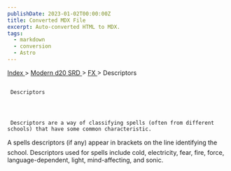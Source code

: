 ```yaml
---
publishDate: 2023-01-02T00:00:00Z
title: Converted MDX File
excerpt: Auto-converted HTML to MDX.
tags:
  - markdown
  - conversion
  - Astro
---
```







[
      Index
     ](-index)
     >
     [
      Modern d20 SRD
     ](modern-d20-srd-index)
     >
     [
      FX
     ](modern-d20-srd-fx-index)
     > Descriptors
    





## 
     Descriptors
    



     Descriptors are a way of classifying spells (often from different schools) that have some common characteristic.
A spells descriptors (if any) appear in brackets on the line identifying the school. Descriptors used for spells include cold, electricity, fear, fire, force, language-dependent, light, mind-affecting, and sonic.
    




